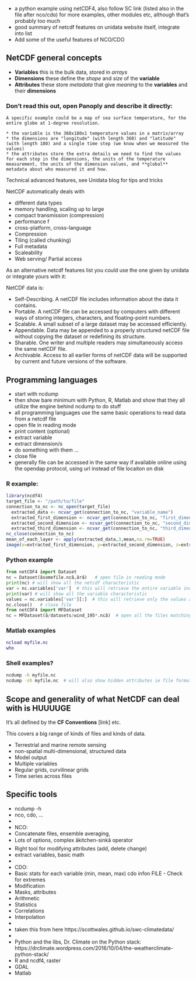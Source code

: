 - a python example using netCDF4, also follow SC link (listed also in the file after nco/cdo) for more examples, other modules etc, although that’s probably too much
- good summary of netcdf features on unidata website itself, integrate into list
- Add some of the useful features of NCO/CDO

## NetCDF general concepts

* **Variables** this is the bulk data, stored in *arrays*
* **Dimensions** these define the *shape* and *size* of the **variable**
* **Attributes** these store *metadata* that give *meaning* to the **variables** and their **dimensions**

### Don't read this out, open Panoply and describe it directly: 

```
A specific example could be a map of sea surface temperature, for the entire globe at 1-degree resolution. 

* the variable is the 360x180x1 temperature values in a matrix/array
* the dimensions are "longitude" (with length 360) and "latitude" (with length 180) and a single time step (we know when we measured the values)
* the attributes store the extra details we need to find the values for each step in the dimensions, the units of the temperature measurement, the units of the dimension values, and **global** metadata about who measured it and how. 
```

Technical advanced features, see Unidata blog for tips and tricks

NetCDF automatically deals with

* different data types
* memory handling, scaling up to large 
* compact transmission (compression)
* performance f
* cross-platform, cross-language
* Compression
* Tiling (called chunking)
* Full metadata
* Scaleability
* Web serving/ Partial access

As an alternative netcdf features list you could use the one given by unidata
or integrate yours with it:

NetCDF data is:

* Self-Describing. A netCDF file includes information about the data it contains.
* Portable. A netCDF file can be accessed by computers with different ways of storing integers, characters, and floating-point numbers.
* Scalable. A small subset of a large dataset may be accessed efficiently.
* Appendable. Data may be appended to a properly structured netCDF file without copying the dataset or redefining its structure.
* Sharable. One writer and multiple readers may simultaneously access the same netCDF file.
* Archivable. Access to all earlier forms of netCDF data will be supported by current and future versions of the software.

## Programming languages

* start with ncdump
* then show bare minimum with Python, R, Matlab and show that they all utilize the engine behind ncdump to do stuff
* all programming languages use the same basic operations to read data from a netcdf file
* open file in reading mode
* print content (optional)
* extract variable
* extract dimension/s
* do something with them ...
* close file
* generally file can be accessed in the same way if available online using the opendap protocol, using url instead of file locaiton on disk

### R example:

```R
library(ncdf4)
target_file <- "/path/to/file"
connection_to_nc <- nc_open(target_file)
  extracted_data <- ncvar_get(connection_to_nc, "variable_name")
  extracted_first_dimension <- ncvar_get(connection_to_nc, "first_dimenison_name") 
  extracted_second_dimension <- ncvar_get(connection_to_nc, "second_dimenison_name") 
  extracted_third_dimension <- ncvar_get(connection_to_nc, "third_dimenison_name") 
nc_close(connection_to_nc)
mean_of_each_layer <- apply(extracted_data,3,mean,na.rm=TRUE)
image(x=extracted_first_dimension, y=extracted_second_dimension, z=extracted_data[,,1])
```

### Python example

```python
from netCDF4 import Dataset
nc = Dataset(âsomefile.ncâ,ârâ)   # open file in reading mode
print(nc) # will show all the netcdf characteristic
var = nc.variables['var']  # this will retrieve the entire variable including attributes as a netCDF4.variable object
print(var) # will show all the variable characteristic
values = nc.variables['var'][:]  # this will retrieve only the values as a numpy array
nc.close()   # close file
from netCDF4 import MFDataset
nc = MFDataset(â/datasets/wind_195*.ncâ)  # open all the files matching the regex as one file concatanated along its unlimited dimension 
```

### Matlab examples


```matlab
ncload myfile.nc
who
```


### Shell examples?


```bash
ncdump -h myfile.nc
ncdump -sh myfile.nc  # will also show hidden attributes ie file format, chunking etc
```

## Scope and generality of what NetCDF can deal with is HUUUUGE

It's all defined by the **CF Conventions** [link] etc. 

This covers a big range of kinds of files and kinds of data. 

* Terrestrial and marine remote sensing
* non-spatial multi-dimensional, structured data
* Model output
* Multiple variables
* Regular grids, curvilinear grids
* Time series across files

## Specific tools

* ncdump -h
* nco, cdo, ...
*
* NCO:
* Concatenate files, ensemble averaging,
* Lots of options, complex âkitchen-sinkâ operator
* Right tool for modifying attributes (add, delete change)
* extract variables, basic math
*
* CDO:
*  Basic stats for each variable (min, mean, max) cdo infon FILE - Check for extremes
* Modification
* Masks, attributes
* Arithmetic
* Statistics
* Correlations
* Interpolation
*
* taken this from here https://scottwales.github.io/swc-climatedata/
*
* Python and the libs, Dr. Climate on the Python stack: https://drclimate.wordpress.com/2016/10/04/the-weatherclimate-python-stack/
* R and ncdf4, raster
* GDAL
* Matlab

